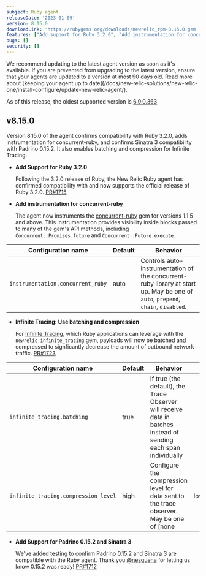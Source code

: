 ```yaml
---
subject: Ruby agent
releaseDate: '2023-01-09'
version: 8.15.0
downloadLink: 'https://rubygems.org/downloads/newrelic_rpm-8.15.0.gem'
features: ["Add support for Ruby 3.2.0", "Add instrumentation for concurrent-ruby", "Use batching and compression by default for Infinite Tracing", "Add support for Padrino 0.15.2 running with Sinatra 3"]
bugs: []
security: []
---
```


<Callout variant="important">
  We recommend updating to the latest agent version as soon as it's available. If you are prevented from upgrading to the latest version, ensure that your agents are updated to a version at most 90 days old. Read more about [keeping your agent up to date](/docs/new-relic-solutions/new-relic-one/install-configure/update-new-relic-agent/).

  As of this release, the oldest supported version is [6.9.0.363](https://docs.newrelic.com/docs/release-notes/agent-release-notes/ruby-release-notes/ruby-agent-690363)
</Callout>

## v8.15.0

Version 8.15.0 of the agent confirms compatibility with Ruby 3.2.0, adds instrumentation for concurrent-ruby, and confirms Sinatra 3 compatibility with Padrino 0.15.2. It also enables batching and compression for Infinite Tracing.

* **Add Support for Ruby 3.2.0**

  Following the 3.2.0 release of Ruby, the New Relic Ruby agent has confirmed compatibility with and now supports the official release of Ruby 3.2.0. [PR#1715](https://github.com/newrelic/newrelic-ruby-agent/pull/1715)

* **Add instrumentation for concurrent-ruby**

  The agent now instruments the [concurrent-ruby](https://github.com/ruby-concurrency/concurrent-ruby) gem for versions 1.1.5 and above. This instrumentation provides visibility inside blocks passed to many of the gem's API methods, including `Concurrent::Promises.future` and `Concurrent::Future.execute`.

| Configuration name                | Default | Behavior                                                                                                                        |
| --------------------------------- | ------- | ------------------------------------------------------------------------------------------------------------------------------- |
| `instrumentation.concurrent_ruby` | auto    | Controls auto-instrumentation of the concurrent-ruby library at start up. May be one of `auto`, `prepend`, `chain`, `disabled`. |

* **Infinite Tracing: Use batching and compression**

  For [Infinite Tracing](https://docs.newrelic.com/docs/distributed-tracing/infinite-tracing/introduction-infinite-tracing/), which Ruby applications can leverage with the `newrelic-infinite_tracing` gem, payloads will now be batched and compressed to signficantly decrease the amount of outbound network traffic. [PR#1723](https://github.com/newrelic/newrelic-ruby-agent/pull/1723)

| Configuration name                   | Default | Behavior                                                                                                         |     |        |                                                                               |
| ------------------------------------ | ------- | ---------------------------------------------------------------------------------------------------------------- | --- | ------ | ----------------------------------------------------------------------------- |
| `infinite_tracing.batching`          | true    | If true (the default), the Trace Observer will receive data in batches instead of sending each span individually |     |        |                                                                               |
| `infinite_tracing.compression_level` | high    | Configure the compression level for data sent to the trace observer. May be one of \[none                        | low | medium | high]. 'high' is the default. Set the level to 'none' to disable compression. |

* **Add Support for Padrino 0.15.2 and Sinatra 3**

  We've added testing to confirm Padrino 0.15.2 and Sinatra 3 are compatible with the Ruby agent. Thank you [@nesquena](https://github.com/nesquena) for letting us know 0.15.2 was ready! [PR#1712](https://github.com/newrelic/newrelic-ruby-agent/pull/1712)
